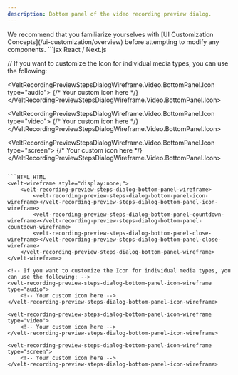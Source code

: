 ```yaml
---
description: Bottom panel of the video recording preview dialog.
---
```


<Note>
We recommend that you familiarize yourselves with [UI Customization Concepts](/ui-customization/overview) before attempting to modify any components.
</Note>


<RequestExample>
```jsx React / Next.js
<VeltWireframe>
    <VeltRecordingPreviewStepsDialogWireframe.Video.BottomPanel>
        <VeltRecordingPreviewStepsDialogWireframe.Video.BottomPanel.Icon />
        <VeltRecordingPreviewStepsDialogWireframe.Video.BottomPanel.Countdown />
        <VeltRecordingPreviewStepsDialogWireframe.Video.BottomPanel.Close />
    </VeltRecordingPreviewStepsDialogWireframe.Video.BottomPanel>
</VeltWireframe>

// If you want to customize the Icon for individual media types, you can use the following:

<VeltRecordingPreviewStepsDialogWireframe.Video.BottomPanel.Icon type="audio">
    {/* Your custom icon here */}
</VeltRecordingPreviewStepsDialogWireframe.Video.BottomPanel.Icon>

<VeltRecordingPreviewStepsDialogWireframe.Video.BottomPanel.Icon type="video">
    {/* Your custom icon here */}
</VeltRecordingPreviewStepsDialogWireframe.Video.BottomPanel.Icon>

<VeltRecordingPreviewStepsDialogWireframe.Video.BottomPanel.Icon type="screen">
    {/* Your custom icon here */}
</VeltRecordingPreviewStepsDialogWireframe.Video.BottomPanel.Icon>

```

```HTML HTML
<velt-wireframe style="display:none;">
    <velt-recording-preview-steps-dialog-bottom-panel-wireframe>
        <velt-recording-preview-steps-dialog-bottom-panel-icon-wireframe></velt-recording-preview-steps-dialog-bottom-panel-icon-wireframe>
        <velt-recording-preview-steps-dialog-bottom-panel-countdown-wireframe></velt-recording-preview-steps-dialog-bottom-panel-countdown-wireframe>
        <velt-recording-preview-steps-dialog-bottom-panel-close-wireframe></velt-recording-preview-steps-dialog-bottom-panel-close-wireframe>
    </velt-recording-preview-steps-dialog-bottom-panel-wireframe>
</velt-wireframe>

<!-- If you want to customize the Icon for individual media types, you can use the following: -->
<velt-recording-preview-steps-dialog-bottom-panel-icon-wireframe type="audio">
    <!-- Your custom icon here -->
</velt-recording-preview-steps-dialog-bottom-panel-icon-wireframe>

<velt-recording-preview-steps-dialog-bottom-panel-icon-wireframe type="video">
    <!-- Your custom icon here -->
</velt-recording-preview-steps-dialog-bottom-panel-icon-wireframe>

<velt-recording-preview-steps-dialog-bottom-panel-icon-wireframe type="screen">
    <!-- Your custom icon here -->
</velt-recording-preview-steps-dialog-bottom-panel-icon-wireframe>
```
</RequestExample>


